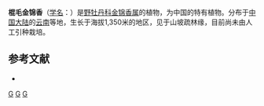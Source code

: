 {{Speciesbox
| taxon = Osbeckia rhopalotricha
| binomial_authority = [[吴征镒|C. Y. Wu]] ex C. Chen
}}

'''棍毛金锦香'''（[[学名|学名]]：{{lang|la|''Osbeckia rhopalotricha''}}）是[[野牡丹科|野牡丹科]][[金锦香属|金锦香属]]的植物，为中国的特有植物。分布于[[中国大陆|中国大陆]]的[[云南|云南]]等地，生长于海拔1,350米的地区，见于山坡疏林缘，目前尚未由人工引种栽培。

== 参考文献 ==
<div class="references-small">
* {{cite web| url =http://www.bioinfo.cn/db05/KmzwSpecies.php?action=view&id=13240| title =棍毛金锦香| work =《中国高等植物数据库全库》| publisher =中国科学院微生物研究所| author =昆明植物研究所| accessdate =2009-02-24| deadurl =yes| archiveurl =https://web.archive.org/web/20160305033447/http://www.bioinfo.cn/db05/KmzwSpecies.php?action=view&id=13240| archivedate =2016-03-05}}
</div>
{{taxonbar}}

[[Category:金锦香属|G]]
[[Category:中國特有植物|G]]
[[Category:云南植物|G]]